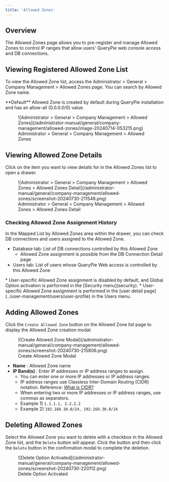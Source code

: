 ```yaml
---
title: 'Allowed Zones'
---
```



## Overview

The Allowed Zones page allows you to pre-register and manage Allowed Zones to control IP ranges that allow users' QueryPie web console access and DB connections.

## Viewing Registered Allowed Zone List

To view the Allowed Zone list, access the Administrator &gt; General &gt; Company Management &gt; Allowed Zones page. You can search by Allowed Zone name.

<Callout type="info">
**Default** Allowed Zone is created by default during QueryPie installation and has an allow-all (0.0.0.0/0) value.
</Callout>

<figure data-layout="center" data-align="center">
![Administrator &gt; General &gt; Company Management &gt; Allowed Zones](/administrator-manual/general/company-management/allowed-zones/image-20240714-053215.png)
<figcaption>
Administrator &gt; General &gt; Company Management &gt; Allowed Zones
</figcaption>
</figure>

## Viewing Allowed Zone Details

Click on the item you want to view details for in the Allowed Zones list to open a drawer.

<figure data-layout="center" data-align="center">
![Administrator &gt; General &gt; Company Management &gt; Allowed Zones &gt; Allowed Zones Detail](/administrator-manual/general/company-management/allowed-zones/screenshot-20240730-211548.png)
<figcaption>
Administrator &gt; General &gt; Company Management &gt; Allowed Zones &gt; Allowed Zones Detail
</figcaption>
</figure>

### Checking Allowed Zone Assignment History

In the Mapped List by Allowed Zones area within the drawer, you can check DB connections and users assigned to the Allowed Zone.

* Database tab: List of DB connections controlled by this Allowed Zone
    * Allowed Zone assignment is possible from the DB Connection Detail page
* Users tab: List of users whose QueryPie Web access is controlled by this Allowed Zone

<Callout type="info">
* User-specific Allowed Zone assignment is disabled by default, and Global Option activation is performed in the [Security menu](security).
* User-specific Allowed Zone assignment is performed in the [user detail page](../user-management/users/user-profile) in the Users menu.
</Callout>

## Adding Allowed Zones

Click the `Create Allowed Zone` button on the Allowed Zone list page to display the Allowed Zone creation modal.

<figure data-layout="center" data-align="center">
![Create Allowed Zone Modal](/administrator-manual/general/company-management/allowed-zones/screenshot-20240730-215806.png)
<figcaption>
Create Allowed Zone Modal
</figcaption>
</figure>

*  **Name**  : Allowed Zone name
*  **IP Band(s)**  : Enter IP addresses or IP address ranges to assign.
    * You can enter one or more IP addresses or IP address ranges.
    * IP address ranges use Classless Inter-Domain Routing (CIDR) notation. Reference: [What is CIDR?](https://aws.amazon.com/ko/what-is/cidr/)
    * When entering two or more IP addresses or IP address ranges, use commas as separators.
    * Example 1) `1.1.1.1, 2.2.2.2`
    * Example 2) `192.168.10.0/24, 192.169.30.0/24`

## Deleting Allowed Zones

Select the Allowed Zone you want to delete with a checkbox in the Allowed Zone list, and the `Delete` button will appear. Click the button and then click the `Delete` button in the confirmation modal to complete the deletion.

<figure data-layout="center" data-align="center">
![Delete Option Activated](/administrator-manual/general/company-management/allowed-zones/screenshot-20240730-220112.png)
<figcaption>
Delete Option Activated
</figcaption>
</figure>
